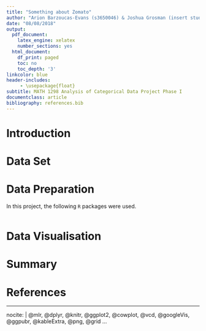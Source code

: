 ```yaml
---
title: "Something about Zomato"
author: "Arion Barzoucas-Evans (s3650046) & Joshua Grosman (insert student number)"
date: "08/08/2018"
output:
  pdf_document:
    latex_engine: xelatex
    number_sections: yes
  html_document:
    df_print: paged
    toc: no
    toc_depth: '3'
linkcolor: blue
header-includes:
     - \usepackage{float}
subtitle: MATH 1298 Analysis of Categorical Data Project Phase I
documentclass: article
bibliography: references.bib
---
```



\newpage

\tableofcontents

\newpage

# Introduction \label{sec1}


 

# Data Set



# Data Preparation


In this project, the following `R` packages were used.

```r

```



# Data Visualisation


# Summary



# References

---
nocite: | 
  @mlr, @dplyr, @knitr, @ggplot2, @cowplot, @vcd, @googleVis, @ggpubr, @kableExtra, @png, @grid
...


